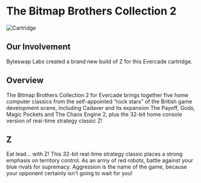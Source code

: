 # The Bitmap Brothers Collection 2

![Cartridge](../images/games/bmp2.png)

## Our Involvement

Byteswap Labs created a brand new build of Z for this Evercade cartridge.

## Overview

The Bitmap Brothers Collection 2 for Evercade brings together five home computer classics from the self-appointed “rock stars” of the British game development scene, including Cadaver and its expansion The Payoff, Gods, Magic Pockets and The Chaos Engine 2, plus the 32-bit home console version of real-time strategy classic Z!

## Z

Eat lead… with Z! This 32-bit real-time strategy classic places a strong emphasis on territory control. As an army of red robots, battle against your blue rivals for supremacy. Aggression is the name of the game, because your opponent certainly isn't going to wait for you!
